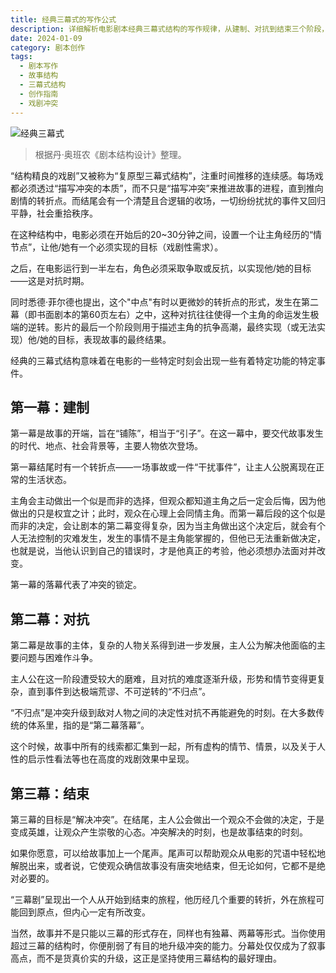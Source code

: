 ```yaml
---
title: 经典三幕式的写作公式
description: 详细解析电影剧本经典三幕式结构的写作规律，从建制、对抗到结束三个阶段，探讨如何构建富有戏剧性的故事架构
date: 2024-01-09
category: 剧本创作
tags:
  - 剧本写作
  - 故事结构
  - 三幕式结构
  - 创作指南
  - 戏剧冲突
---
```


![经典三幕式](https://img.dava.cc/img/经典三幕式.png)

> 根据丹·奥班农《剧本结构设计》整理。

“结构精良的戏剧”又被称为“复原型三幕式结构”，注重时间推移的连续感。每场戏都必须透过“描写冲突的本质”，而不只是“描写冲突”来推进故事的进程，直到推向剧情的转折点。而结尾会有一个清楚且合逻辑的收场，一切纷纷扰扰的事件又回归平静，社会重拾秩序。

在这种结构中，电影必须在开始后的20~30分钟之间，设置一个让主角经历的“情节点”，让他/她有一个必须实现的目标（戏剧性需求）。

之后，在电影运行到一半左右，角色必须采取争取或反抗，以实现他/她的目标——这是对抗时期。

同时悉德·菲尔德也提出，这个"中点"有时以更微妙的转折点的形式，发生在第二幕（即书面剧本的第60页左右）之中，这种对抗往往使得一个主角的命运发生极端的逆转。影片的最后一个阶段则用于描述主角的抗争高潮，最终实现（或无法实现）他/她的目标，表现故事的最终结果。

经典的三幕式结构意味着在电影的一些特定时刻会出现一些有着特定功能的特定事件。

## 第一幕：建制

第一幕是故事的开端，旨在“铺陈”，相当于“引子”。在这一幕中，要交代故事发生的时代、地点、社会背景等，主要人物依次登场。

第一幕结尾时有一个转折点——一场事故或一件“干扰事件”，让主人公脱离现在正常的生活状态。

主角会主动做出一个似是而非的选择，但观众都知道主角之后一定会后悔，因为他做出的只是权宜之计；此时，观众在心理上会同情主角。而第一幕后段的这个似是而非的决定，会让剧本的第二幕变得复杂，因为当主角做出这个决定后，就会有个人无法控制的灾难发生，发生的事情不是主角能掌握的，但他已无法重新做决定，也就是说，当他认识到自己的错误时，才是他真正的考验，他必须想办法面对并改变。

第一幕的落幕代表了冲突的锁定。

## 第二幕：对抗

第二幕是故事的主体，复杂的人物关系得到进一步发展，主人公为解决他面临的主要问题与困难作斗争。

主人公在这一阶段遭受较大的磨难，且对抗的难度逐渐升级，形势和情节变得更复杂，直到事件到达极端荒谬、不可逆转的“不归点”。

“不归点”是冲突升级到敌对人物之间的决定性对抗不再能避免的时刻。在大多数传统的体系里，指的是“第二幕落幕”。

这个时候，故事中所有的线索都汇集到一起，所有虚构的情节、情景，以及关于人性的启示性看法等也在高度的戏剧效果中呈现。

## 第三幕：结束

第三幕的目标是“解决冲突”。在结尾，主人公会做出一个观众不会做的决定，于是变成英雄，让观众产生崇敬的心态。冲突解决的时刻，也是故事结束的时刻。

如果你愿意，可以给故事加上一个尾声。尾声可以帮助观众从电影的咒语中轻松地解脱出来，或者说，它使观众确信故事没有唐突地结束，但无论如何，它都不是绝对必要的。

“三幕剧”呈现出一个人从开始到结束的旅程，他历经几个重要的转折，外在旅程可能回到原点，但内心一定有所改变。

当然，故事并不是只能以三幕的形式存在，同样也有独幕、两幕等形式。当你使用超过三幕的结构时，你便削弱了有目的地升级冲突的能力。分幕处仅仅成为了叙事高点，而不是货真价实的升级，这正是坚持使用三幕结构的最好理由。